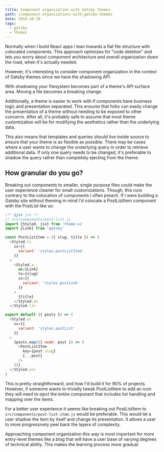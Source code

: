 ```yaml
---
title: Component organization with Gatsby themes
path: /component-organizationi-with-gatsby-themes
date: 2019-10-10
tags:
  - gatsby
  - themes
---
```


Normally when I build React apps I lean towards a flat file structure with colocated components. This approach optimizes for "code deletion" and lets you worry about component architecture and overall organization down the road, when it's actually needed.

However, it's interesting to consider component organization in the context of Gatsby themes since we have the shadowing API.

With shadowing your filesystem becomes part of a theme's API surface area. Moving a file becomes a breaking change.

Additionally, a theme is easier to work with if components have business logic and presentation separated. This ensures that folks can easily change the presentation of a theme without needing to be exposed to other concerns. After all, it's probably safe to assume that most theme customization will be for modifying the aesthetics rather than the underlying data.

This also means that templates and queries should live inside source to ensure that your theme is as flexible as possible. There may be cases where a user wants to change the underlying query in order to retrieve additional data. If only one query needs to be changed, it's preferable to shadow the query rather than completely ejecting from the theme.

## How granular do you go?

Breaking out components to smaller, single purpose files _could_ make the user experience cleaner for small customizations. Though, this runs contrary to the colocation of components I often preach. If I were building a Gatsby site without theming in mind I'd colocate a PostListItem component with the PostList like so:

```js
/** @jsx jsx */
// src/components/post-list.js
import {Styled, jsx} from 'theme-ui'
import {Link} from 'gatsby'

const PostListItem = ({ slug, title }) => (
  <Styled.li
    sx={{
      variant: 'styles.postListItem'
    }}
  >
    <Styled.a
      as={Link}
      to={slug}
      sx={{
        variant: 'styles.postLink'
      }}
    >
      {title}
    </Styled.a>
  </Styled.li>

export default ({ posts }) => (
  <Styled.ul
    sx={{
      variant: 'styles.postList'
    }}
  >
    {posts.map(({ node: post }) => (
      <PostListItem
        key={post.slug}
        {...post}
      />
    ))}
  </Styled.ul>
)
```

This is pretty straightforward, and how I'd build it for 90% of projects. However, if someone wants to trivially tweak PostListItem to add an icon they will need to eject the entire component that includes list handling and mapping over the items.

For a better user experience it seems like breaking out PostListItem to `src/components/post-list-item.js` would be preferable. This would let a user shadow the item by itself and change its presentation. It allows a user to more progressively peel back the layers of complexity.

Approaching component organization this way is most important for more entry-level themes like a blog that will have a user base of varying degrees of technical ability. This makes the learning process more gradual.
